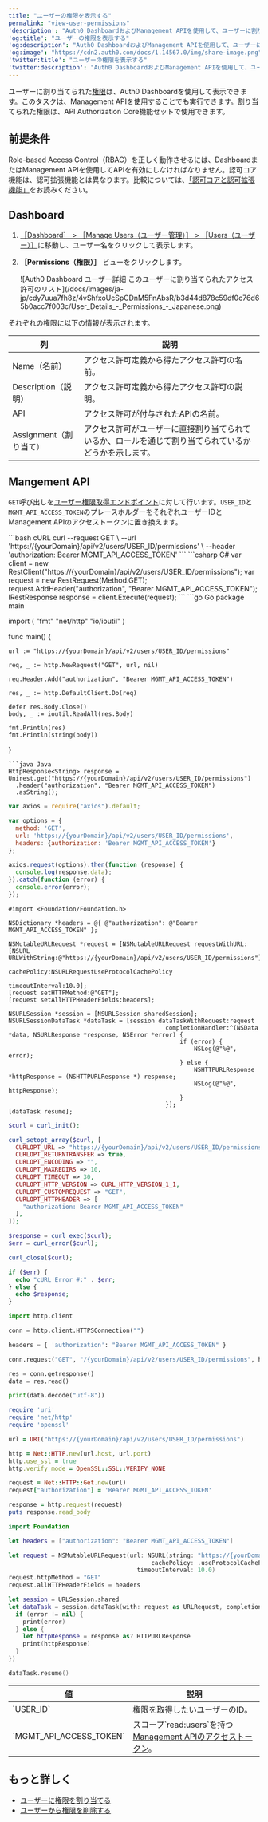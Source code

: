 ```yaml
---
title: "ユーザーの権限を表示する"
permalink: "view-user-permissions"
'description': "Auth0 DashboardおよびManagement APIを使用して、ユーザーに割り当てられた権限を表示する方法を説明します。"
'og:title': "ユーザーの権限を表示する"
'og:description': "Auth0 DashboardおよびManagement APIを使用して、ユーザーに割り当てられた権限を表示する方法を説明します。"
'og:image': "https://cdn2.auth0.com/docs/1.14567.0/img/share-image.png"
'twitter:title': "ユーザーの権限を表示する"
'twitter:description': "Auth0 DashboardおよびManagement APIを使用して、ユーザーに割り当てられた権限を表示する方法を説明します。"
---
```


ユーザーに割り当てられた[権限](/docs/ja-jp/manage-users/access-control/rbac)は、<Tooltip data-tooltip-id="react-containers-DefinitionTooltip-0" href="/docs/ja-jp/glossary?term=auth0-dashboard" tip="Auth0 Dashboard: サービスを構成するためのAuth0の主製品。" cta="用語集の表示">Auth0 Dashboard</Tooltip>を使用して表示できます。このタスクは、<Tooltip data-tooltip-id="react-containers-DefinitionTooltip-0" href="/docs/ja-jp/glossary?term=management-api" tip="Management API: 顧客が管理タスクを実行できるようにするための製品。" cta="用語集の表示">Management API</Tooltip>を使用することでも実行できます。割り当てられた権限は、API Authorization Core機能セットで使用できます。

## 前提条件

Role-based Access Control（RBAC）を正しく動作させるには、DashboardまたはManagement APIを使用してAPIを有効にしなければなりません。認可コア機能は、認可拡張機能とは異なります。比較については、[「認可コアと認可拡張機能」](/docs/ja-jp/manage-users/access-control/authorization-core-vs-authorization-extension)をお読みください。

## Dashboard

1. [［Dashboard］ > ［Manage Users（ユーザー管理）］ > ［Users（ユーザー）］](https://manage.auth0.com/#/users)に移動し、ユーザー名をクリックして表示します。
2. **［Permissions（権限）］** ビューをクリックします。

   <Frame>![Auth0 Dashboard ユーザー詳細 このユーザーに割り当てられたアクセス許可のリスト](/docs/images/ja-jp/cdy7uua7fh8z/4vShfxoUcSpCDnM5FnAbsR/b3d44d878c59df0c76d65b0acc7f003c/User_Details_-_Permissions_-_Japanese.png)</Frame>

それぞれの権限に以下の情報が表示されます。

<table class="table"><thead>
<tr>
<th>列</th>
<th>説明</th>
</tr>
</thead>
<tbody>
<tr>
<td>Name（名前）</td>
<td>アクセス許可定義から得たアクセス許可の名前。</td>
</tr>
<tr>
<td>Description（説明）</td>
<td>アクセス許可定義から得たアクセス許可の説明。</td>
</tr>
<tr>
<td>API</td>
<td>アクセス許可が付与されたAPIの名前。</td>
</tr>
<tr>
<td>Assignment（割り当て）</td>
<td>アクセス許可がユーザーに直接割り当てられているか、ロールを通じて割り当てられているかどうかを示します。</td>
</tr>
</tbody>
</table>

## Mangement API

`GET`呼び出しを[ユーザー権限取得エンドポイント](https://auth0.com/docs/api/management/v2#!/Users/get_permissions)に対して行います。`USER_ID`と`MGMT_API_ACCESS_TOKEN`のプレースホルダーをそれぞれユーザーIDとManagement APIのアクセストークンに置き換えます。

<CodeGroup>
```bash cURL
curl --request GET \
  --url 'https://{yourDomain}/api/v2/users/USER_ID/permissions' \
  --header 'authorization: Bearer MGMT_API_ACCESS_TOKEN'
```
```csharp C#
var client = new RestClient("https://{yourDomain}/api/v2/users/USER_ID/permissions");
var request = new RestRequest(Method.GET);
request.AddHeader("authorization", "Bearer MGMT_API_ACCESS_TOKEN");
IRestResponse response = client.Execute(request);
```
```go Go
package main

import (
	"fmt"
	"net/http"
	"io/ioutil"
)

func main() {

	url := "https://{yourDomain}/api/v2/users/USER_ID/permissions"

	req, _ := http.NewRequest("GET", url, nil)

	req.Header.Add("authorization", "Bearer MGMT_API_ACCESS_TOKEN")

	res, _ := http.DefaultClient.Do(req)

	defer res.Body.Close()
	body, _ := ioutil.ReadAll(res.Body)

	fmt.Println(res)
	fmt.Println(string(body))

}
```
```java Java
HttpResponse<String> response = Unirest.get("https://{yourDomain}/api/v2/users/USER_ID/permissions")
  .header("authorization", "Bearer MGMT_API_ACCESS_TOKEN")
  .asString();
```
```javascript Node.JS
var axios = require("axios").default;

var options = {
  method: 'GET',
  url: 'https://{yourDomain}/api/v2/users/USER_ID/permissions',
  headers: {authorization: 'Bearer MGMT_API_ACCESS_TOKEN'}
};

axios.request(options).then(function (response) {
  console.log(response.data);
}).catch(function (error) {
  console.error(error);
});
```
```obj-c Obj-C
#import <Foundation/Foundation.h>

NSDictionary *headers = @{ @"authorization": @"Bearer MGMT_API_ACCESS_TOKEN" };

NSMutableURLRequest *request = [NSMutableURLRequest requestWithURL:[NSURL URLWithString:@"https://{yourDomain}/api/v2/users/USER_ID/permissions"]
                                                       cachePolicy:NSURLRequestUseProtocolCachePolicy
                                                   timeoutInterval:10.0];
[request setHTTPMethod:@"GET"];
[request setAllHTTPHeaderFields:headers];

NSURLSession *session = [NSURLSession sharedSession];
NSURLSessionDataTask *dataTask = [session dataTaskWithRequest:request
                                            completionHandler:^(NSData *data, NSURLResponse *response, NSError *error) {
                                                if (error) {
                                                    NSLog(@"%@", error);
                                                } else {
                                                    NSHTTPURLResponse *httpResponse = (NSHTTPURLResponse *) response;
                                                    NSLog(@"%@", httpResponse);
                                                }
                                            }];
[dataTask resume];
```
```php PHP
$curl = curl_init();

curl_setopt_array($curl, [
  CURLOPT_URL => "https://{yourDomain}/api/v2/users/USER_ID/permissions",
  CURLOPT_RETURNTRANSFER => true,
  CURLOPT_ENCODING => "",
  CURLOPT_MAXREDIRS => 10,
  CURLOPT_TIMEOUT => 30,
  CURLOPT_HTTP_VERSION => CURL_HTTP_VERSION_1_1,
  CURLOPT_CUSTOMREQUEST => "GET",
  CURLOPT_HTTPHEADER => [
    "authorization: Bearer MGMT_API_ACCESS_TOKEN"
  ],
]);

$response = curl_exec($curl);
$err = curl_error($curl);

curl_close($curl);

if ($err) {
  echo "cURL Error #:" . $err;
} else {
  echo $response;
}
```
```python Python
import http.client

conn = http.client.HTTPSConnection("")

headers = { 'authorization': "Bearer MGMT_API_ACCESS_TOKEN" }

conn.request("GET", "/{yourDomain}/api/v2/users/USER_ID/permissions", headers=headers)

res = conn.getresponse()
data = res.read()

print(data.decode("utf-8"))
```
```ruby Ruby
require 'uri'
require 'net/http'
require 'openssl'

url = URI("https://{yourDomain}/api/v2/users/USER_ID/permissions")

http = Net::HTTP.new(url.host, url.port)
http.use_ssl = true
http.verify_mode = OpenSSL::SSL::VERIFY_NONE

request = Net::HTTP::Get.new(url)
request["authorization"] = 'Bearer MGMT_API_ACCESS_TOKEN'

response = http.request(request)
puts response.read_body
```
```swift Swift
import Foundation

let headers = ["authorization": "Bearer MGMT_API_ACCESS_TOKEN"]

let request = NSMutableURLRequest(url: NSURL(string: "https://{yourDomain}/api/v2/users/USER_ID/permissions")! as URL,
                                        cachePolicy: .useProtocolCachePolicy,
                                    timeoutInterval: 10.0)
request.httpMethod = "GET"
request.allHTTPHeaderFields = headers

let session = URLSession.shared
let dataTask = session.dataTask(with: request as URLRequest, completionHandler: { (data, response, error) -> Void in
  if (error != nil) {
    print(error)
  } else {
    let httpResponse = response as? HTTPURLResponse
    print(httpResponse)
  }
})

dataTask.resume()
```
</CodeGroup>

<table class="table"><thead>
<tr>
<th>値</th>
<th>説明</th>
</tr>
</thead>
<tbody>
<tr>
<td>`USER_ID`</td>
<td>権限を取得したいユーザーのID。</td>
</tr>
<tr>
<td>`MGMT_API_ACCESS_TOKEN`</td>
<td>スコープ`read:users`を持つ<a href="https://auth0.com/docs/ja-jp/api/management/v2/tokens">Management APIのアクセストークン</a>。</td>
</tr>
</tbody>
</table>

## もっと詳しく

* [ユーザーに権限を割り当てる](/docs/ja-jp/manage-users/access-control/configure-core-rbac/rbac-users/assign-permissions-to-users)
* [ユーザーから権限を削除する](/docs/ja-jp/manage-users/access-control/configure-core-rbac/rbac-users/remove-permissions-from-users)